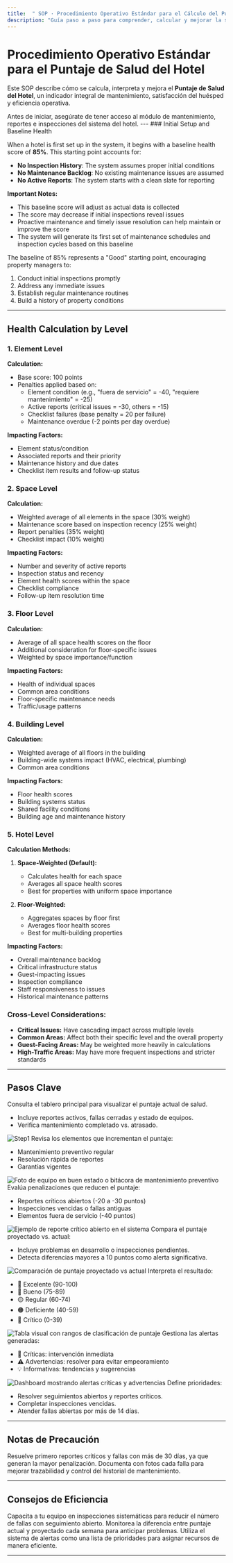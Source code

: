 ```yaml
---
title:  " SOP · Procedimiento Operativo Estándar para el Cálculo del Puntaje de Salud del Hotel"
description: "Guía paso a paso para comprender, calcular y mejorar la salud operativa de un hotel"
---
```


# Procedimiento Operativo Estándar para el Puntaje de Salud del Hotel

Este SOP describe cómo se calcula, interpreta y mejora el **Puntaje de Salud del Hotel**, un indicador integral de mantenimiento, satisfacción del huésped y eficiencia operativa.

<Note>
Antes de iniciar, asegúrate de tener acceso al módulo de mantenimiento, reportes e inspecciones del sistema del hotel.
</Note>
---
### Initial Setup and Baseline Health

When a hotel is first set up in the system, it begins with a baseline health score of **85%**. This starting point accounts for:

- **No Inspection History**: The system assumes proper initial conditions
- **No Maintenance Backlog**: No existing maintenance issues are assumed
- **No Active Reports**: The system starts with a clean slate for reporting

**Important Notes:**
- This baseline score will adjust as actual data is collected
- The score may decrease if initial inspections reveal issues
- Proactive maintenance and timely issue resolution can help maintain or improve the score
- The system will generate its first set of maintenance schedules and inspection cycles based on this baseline

The baseline of 85% represents a "Good" starting point, encouraging property managers to:
1. Conduct initial inspections promptly
2. Address any immediate issues
3. Establish regular maintenance routines
4. Build a history of property conditions
---
## Health Calculation by Level

### 1. Element Level
**Calculation:**
- Base score: 100 points
- Penalties applied based on:
  - Element condition (e.g., "fuera de servicio" = -40, "requiere mantenimiento" = -25)
  - Active reports (critical issues = -30, others = -15)
  - Checklist failures (base penalty = 20 per failure)
  - Maintenance overdue (-2 points per day overdue)

**Impacting Factors:**
- Element status/condition
- Associated reports and their priority
- Maintenance history and due dates
- Checklist item results and follow-up status

### 2. Space Level
**Calculation:**
- Weighted average of all elements in the space (30% weight)
- Maintenance score based on inspection recency (25% weight)
- Report penalties (35% weight)
- Checklist impact (10% weight)

**Impacting Factors:**
- Number and severity of active reports
- Inspection status and recency
- Element health scores within the space
- Checklist compliance
- Follow-up item resolution time

### 3. Floor Level
**Calculation:**
- Average of all space health scores on the floor
- Additional consideration for floor-specific issues
- Weighted by space importance/function

**Impacting Factors:**
- Health of individual spaces
- Common area conditions
- Floor-specific maintenance needs
- Traffic/usage patterns

### 4. Building Level
**Calculation:**
- Weighted average of all floors in the building
- Building-wide systems impact (HVAC, electrical, plumbing)
- Common area conditions

**Impacting Factors:**
- Floor health scores
- Building systems status
- Shared facility conditions
- Building age and maintenance history

### 5. Hotel Level
**Calculation Methods:**
1. **Space-Weighted (Default):** 
   - Calculates health for each space
   - Averages all space health scores
   - Best for properties with uniform space importance

2. **Floor-Weighted:**
   - Aggregates spaces by floor first
   - Averages floor health scores
   - Best for multi-building properties

**Impacting Factors:**
- Overall maintenance backlog
- Critical infrastructure status
- Guest-impacting issues
- Inspection compliance
- Staff responsiveness to issues
- Historical maintenance patterns

### Cross-Level Considerations:
- **Critical Issues:** Have cascading impact across multiple levels
- **Common Areas:** Affect both their specific level and the overall property
- **Guest-Facing Areas:** May be weighted more heavily in calculations
- **High-Traffic Areas:** May have more frequent inspections and stricter standards

---
## Pasos Clave

<Steps titleSize="h3">
  <Step title="Paso 1 · Identificar el Puntaje Actual" icon="circle-check" iconType="solid" stepNumber={1}>
    Consulta el tablero principal para visualizar el puntaje actual de salud.
    <ul>
      <li>Incluye reportes activos, fallas cerradas y estado de equipos.</li>
      <li>Verifica mantenimiento completado vs. atrasado.</li>
    </ul>
    <img src="/images/STEP1.png" alt="Step1" />
  </Step>

  <Step title="Paso 2 · Revisar Factores Positivos" icon="check" iconType="solid" stepNumber={2}>
    Revisa los elementos que incrementan el puntaje:
    <ul>
      <li>Mantenimiento preventivo regular</li>
      <li>Resolución rápida de reportes</li>
      <li>Garantías vigentes</li>
    </ul>
    <img src="/images/STEP2.png" alt="Foto de equipo en buen estado o bitácora de mantenimiento preventivo" />
  </Step>

  <Step title="Paso 3 · Detectar Factores Negativos" icon="flag" iconType="solid" stepNumber={3}>
    Evalúa penalizaciones que reducen el puntaje:
    <ul>
      <li>Reportes críticos abiertos (-20 a -30 puntos)</li>
      <li>Inspecciones vencidas o fallas antiguas</li>
      <li>Elementos fuera de servicio (-40 puntos)</li>
    </ul>
    <img src="/images/STEP3.png" alt="Ejemplo de reporte crítico abierto en el sistema" />
  </Step>

  <Step title="Paso 4 · Analizar Puntaje Proyectado" icon="chart-bar" iconType="solid" stepNumber={4}>
    Compara el puntaje proyectado vs. actual:
    <ul>
      <li>Incluye problemas en desarrollo o inspecciones pendientes.</li>
      <li>Detecta diferencias mayores a 10 puntos como alerta significativa.</li>
    </ul>
    <img src="/images/STEP4.png" alt="Comparación de puntaje proyectado vs actual" />
    <PhotoPlaceholder description="Gráfico comparativo entre puntaje actual y proyectado" />
  </Step>

  <Step title="Paso 5 · Clasificación del Puntaje" icon="star" iconType="solid" stepNumber={5}>
    Interpreta el resultado:
    <ul>
      <li>🌟 Excelente (90-100)</li>
      <li>💚 Bueno (75-89)</li>
      <li>🟡 Regular (60-74)</li>
      <li>🟠 Deficiente (40-59)</li>
      <li>🔴 Crítico (0-39)</li>
    </ul>
    <img src="/images/STEP5.png" alt="Tabla visual con rangos de clasificación de puntaje" />
  </Step>

  <Step title="Paso 6 · Alertas y Recomendaciones" icon="bell" iconType="solid" stepNumber={6}>
    Gestiona las alertas generadas:
    <ul>
      <li>🚨 Críticas: intervención inmediata</li>
      <li>⚠️ Advertencias: resolver para evitar empeoramiento</li>
      <li>💡 Informativas: tendencias y sugerencias</li>
    </ul>
    <img src="/images/STEP6.png" alt="Dashboard mostrando alertas críticas y advertencias" />
  </Step>

  <Step title="Paso 7 · Acciones para Mejorar" icon="wrench" iconType="solid" stepNumber={7}>
    Define prioridades:
    <ul>
      <li>Resolver seguimientos abiertos y reportes críticos.</li>
      <li>Completar inspecciones vencidas.</li>
      <li>Atender fallas abiertas por más de 14 días.</li>
    </ul>
    <PhotoPlaceholder description="Foto de personal técnico resolviendo fallas en campo" />
  </Step>
</Steps>

---

## Notas de Precaución

<Warning>
Resuelve primero reportes críticos y fallas con más de 30 días, ya que generan la mayor penalización.
</Warning>

<Warning>
Documenta con fotos cada falla para mejorar trazabilidad y control del historial de mantenimiento.
</Warning>

---

## Consejos de Eficiencia

<Tip>
Capacita a tu equipo en inspecciones sistemáticas para reducir el número de fallas con seguimiento abierto.
</Tip>

<Tip>
Monitorea la diferencia entre puntaje actual y proyectado cada semana para anticipar problemas.
</Tip>

<Tip>
Utiliza el sistema de alertas como una lista de prioridades para asignar recursos de manera eficiente.
</Tip>

---
